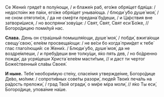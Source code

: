 Се Жени́х гряде́т в полу́нощи, / и блаже́н раб, его́же обря́щет бдя́ща: / недосто́ин же па́ки, его́же обря́щет уныва́юща. / блюди́ у́бо душе́ моя́, / не сном отяготи́ся, / да не сме́рти предана́ бу́деши, / и Ца́рствия вне затвори́шися, / но воспряни́ зову́щи: / Свят, Свят, Свят еси́ Бо́же, // Богоро́дицею поми́луй нас.

**Слава.** День он стра́шный помышля́ющи, душе́ моя́, / побди́, вжига́ющи свещу́ свою́, еле́ем просвеща́ющи: / не ве́си бо когда́ прии́дет к тебе́ глас глаго́лющий: се Жени́х. / Блюди́ у́бо, душе́ моя́, да не воздре́млеши, / и пребу́деши вне толку́щи, я́ко пять дев, / но бо́дренно пожди́, да усря́щеши Христа́ еле́ем масти́тым, // и даст ти чертог Боже́ственный сла́вы Своея́.

**И ныне.** Тебе́ необори́мую сте́ну, спасе́ния утвержде́ние, Богоро́дице Де́во, мо́лим: / сопроти́вных сове́ты разори́, люде́й Твои́х печа́ль на ра́дость преложи́, / град Твой огради́, о ми́ре мiра моли́, // я́ко Ты еси́, Богоро́дице, упова́ние на́ше.
